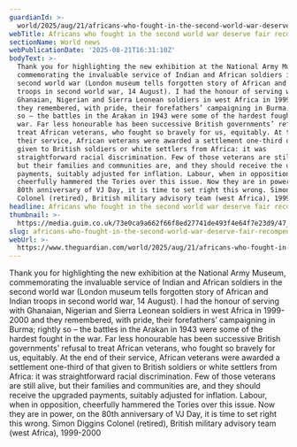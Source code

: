 ```yaml
---
guardianId: >-
  world/2025/aug/21/africans-who-fought-in-the-second-world-war-deserve-fair-recompense
webTitle: Africans who fought in the second world war deserve fair recompense | Letter
sectionName: World news
webPublicationDate: '2025-08-21T16:31:10Z'
bodyText: >-
  Thank you for highlighting the new exhibition at the National Army Museum,
  commemorating the invaluable service of Indian and African soldiers in the
  second world war (London museum tells forgotten story of African and Indian
  troops in second world war, 14 August). I had the honour of serving with
  Ghanaian, Nigerian and Sierra Leonean soldiers in west Africa in 1999-2000 and
  they remembered, with pride, their forefathers’ campaigning in Burma; rightly
  so – the battles in the Arakan in 1943 were some of the hardest fought in the
  war. Far less honourable has been successive British governments’ refusal to
  treat African veterans, who fought so bravely for us, equitably. At the end of
  their service, African veterans were awarded a settlement one-third of that
  given to British soldiers or white settlers from Africa: it was
  straightforward racial discrimination. Few of those veterans are still alive,
  but their families and communities are, and they should receive the upgraded
  payments, suitably adjusted for inflation. Labour, when in opposition,
  cheerfully hammered the Tories over this issue. Now they are in power, on the
  80th anniversary of VJ Day, it is time to set right this wrong. Simon Diggins
  Colonel (retired), British military advisory team (west Africa), 1999-2000
headline: Africans who fought in the second world war deserve fair recompense
thumbnail: >-
  https://media.guim.co.uk/73e0ca9a662f66f8ed27741de493f4e64f7e23d9/47_186_1912_1528/500.jpg
slug: africans-who-fought-in-the-second-world-war-deserve-fair-recompense-or-letter
webUrl: >-
  https://www.theguardian.com/world/2025/aug/21/africans-who-fought-in-the-second-world-war-deserve-fair-recompense
---
```

Thank you for highlighting the new exhibition at the National Army Museum, commemorating the invaluable service of Indian and African soldiers in the second world war (London museum tells forgotten story of African and Indian troops in second world war, 14 August). I had the honour of serving with Ghanaian, Nigerian and Sierra Leonean soldiers in west Africa in 1999-2000 and they remembered, with pride, their forefathers’ campaigning in Burma; rightly so – the battles in the Arakan in 1943 were some of the hardest fought in the war. Far less honourable has been successive British governments’ refusal to treat African veterans, who fought so bravely for us, equitably. At the end of their service, African veterans were awarded a settlement one-third of that given to British soldiers or white settlers from Africa: it was straightforward racial discrimination. Few of those veterans are still alive, but their families and communities are, and they should receive the upgraded payments, suitably adjusted for inflation. Labour, when in opposition, cheerfully hammered the Tories over this issue. Now they are in power, on the 80th anniversary of VJ Day, it is time to set right this wrong. Simon Diggins Colonel (retired), British military advisory team (west Africa), 1999-2000
